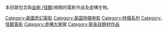 本目錄包含與[[金剛_(怪獸)|金剛 (怪獸)]]相關的電影作品及虛構生物。
{{Commonscat|King Kong}}

[[Category:美國奇幻電影|Category:美國奇幻電影]]
[[Category:美国特摄电影|Category:美国特摄电影]]
[[Category:特摄系列|Category:特摄系列]]
[[Category:怪獸電影|Category:怪獸電影]]
[[Category:虛構大猩猩|Category:虛構大猩猩]]
[[Category:靈長目題材作品|Category:靈長目題材作品]]